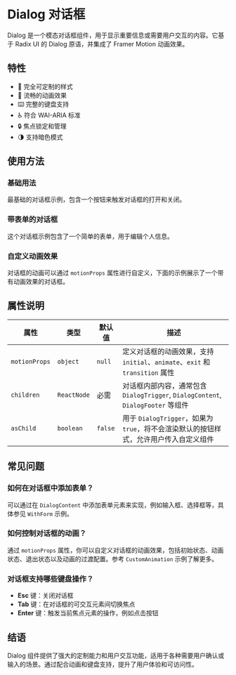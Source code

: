 
<Meta of={DialogStories} />

# Dialog 对话框

Dialog 是一个模态对话框组件，用于显示重要信息或需要用户交互的内容。它基于 Radix UI 的 Dialog 原语，并集成了 Framer Motion 动画效果。

## 特性

- 🎨 完全可定制的样式
- 🔄 流畅的动画效果
- ⌨️ 完整的键盘支持
- ♿ 符合 WAI-ARIA 标准
- 🔒 焦点锁定和管理
- 🌗 支持暗色模式

## 使用方法

### 基础用法

最基础的对话框示例，包含一个按钮来触发对话框的打开和关闭。

<Story name="Basic" />

### 带表单的对话框

这个对话框示例包含了一个简单的表单，用于编辑个人信息。

<Story name="WithForm" />

### 自定义动画效果

对话框的动画可以通过 `motionProps` 属性进行自定义，下面的示例展示了一个带有动画效果的对话框。

<Story name="CustomAnimation" />

## 属性说明

| 属性          | 类型        | 默认值  | 描述                                                                                  |
| ------------- | ----------- | ------- | ------------------------------------------------------------------------------------- |
| `motionProps` | `object`    | `null`  | 定义对话框的动画效果，支持 `initial`、`animate`、`exit` 和 `transition` 属性          |
| `children`    | `ReactNode` | 必需    | 对话框内部内容，通常包含 `DialogTrigger`, `DialogContent`, `DialogFooter` 等组件      |
| `asChild`     | `boolean`   | `false` | 用于 `DialogTrigger`，如果为 `true`，将不会渲染默认的按钮样式，允许用户传入自定义组件 |

## 常见问题

### 如何在对话框中添加表单？

可以通过在 `DialogContent` 中添加表单元素来实现，例如输入框、选择框等，具体参见 `WithForm` 示例。

### 如何控制对话框的动画？

通过 `motionProps` 属性，你可以自定义对话框的动画效果，包括初始状态、动画状态、退出状态以及动画的过渡配置。参考 `CustomAnimation` 示例了解更多。

### 对话框支持哪些键盘操作？

- **Esc** 键：关闭对话框
- **Tab** 键：在对话框的可交互元素间切换焦点
- **Enter** 键：触发当前焦点元素的操作，例如点击按钮

## 结语

Dialog 组件提供了强大的定制能力和用户交互功能，适用于各种需要用户确认或输入的场景。通过配合动画和键盘支持，提升了用户体验和可访问性。
